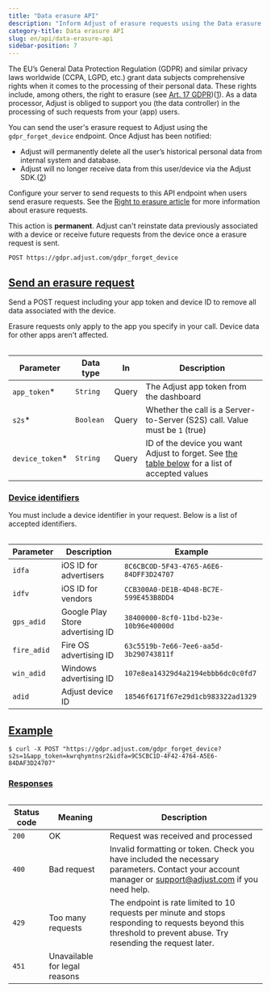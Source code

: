 ```yaml
---
title: "Data erasure API"
description: "Inform Adjust of erasure requests using the Data erasure API."
category-title: Data erasure API
slug: en/api/data-erasure-api
sidebar-position: 7
---
```


The EU’s General Data Protection Regulation (GDPR) and similar privacy laws worldwide (CCPA, LGPD, etc.) grant data subjects comprehensive rights when it comes to the processing of their personal data. These rights include, among others, the right to erasure (see [Art. 17 GDPR](https://gdpr.eu/article-17-right-to-be-forgotten/))([1](https://help.adjust.com/en/article/gdpr#ref-1)). As a data processor, Adjust is obliged to support you (the data controller) in the processing of such requests from your (app) users.

You can send the user's erasure request to Adjust using the `gdpr_forget_device` endpoint. Once Adjust has been notified:

-  Adjust will permanently delete all the user’s historical personal data from internal system and database.
-  Adjust will no longer receive data from this user/device via the Adjust SDK.([2](https://help.adjust.com/en/article/gdpr#ref-2))

Configure your server to send requests to this API endpoint when users send erasure requests. See the [Right to erasure article](https://help.adjust.com/en/article/gdpr) for more information about erasure requests.

<Callout type="important">

This action is **permanent**. Adjust can't reinstate data previously associated with a device or receive future requests from the device once a erasure request is sent.

</Callout>

<CodeBlock title="Endpoint" highlight="/gdpr_forget_device">

```http
POST https://gdpr.adjust.com/gdpr_forget_device
```

</CodeBlock>

## [Send an erasure request](send-an-erasure-request)

Send a POST request including your app token and device ID to remove all data associated with the device.

<Callout type="note">

Erasure requests only apply to the app you specify in your call. Device data for other apps aren't affected.

</Callout>

<Table>

| Parameter        | Data type | In    | Description                                                                                                  |
| ---------------- | --------- | ----- | ------------------------------------------------------------------------------------------------------------ |
| `app_token`\*    | `String`  | Query | The Adjust app token from the dashboard                                                                      |
| `s2s`\*          | `Boolean` | Query | Whether the call is a Server-to-Server (S2S) call. Value must be `1` (true)                                  |
| `device_token`\* | `String`  | Query | ID of the device you want Adjust to forget. See [the table below](#device-ids) for a list of accepted values |

</Table>

### [Device identifiers](device-identifiers)

You must include a device identifier in your request. Below is a list of accepted identifiers.

<Table>

| Parameter   | Description                      | Example                                |
| ----------- | -------------------------------- | -------------------------------------- |
| `idfa`      | iOS ID for advertisers           | `8C6CBCOD-5F43-4765-A6E6-84DFF3D24707` |
| `idfv`      | iOS ID for vendors               | `CCB300A0-DE1B-4D48-BC7E-599E453B8DD4` |
| `gps_adid`  | Google Play Store advertising ID | `38400000-8cf0-11bd-b23e-10b96e40000d` |
| `fire_adid` | Fire OS advertising ID           | `63c5519b-7e66-7ee6-aa5d-3b290743811f` |
| `win_adid`  | Windows advertising ID           | `107e8ea14329d4a2194ebbb6dc0c0fd7`     |
| `adid`      | Adjust device ID                 | `18546f6171f67e29d1cb983322ad1329`     |

</Table>

## [Example](example)

<CodeBlock title="cURL" highlight="app_token=kwrqhymtnsr2&idfa=9C5CBC1D-4F42-4764-A5E6-84DAF3D24707">

```console
$ curl -X POST "https://gdpr.adjust.com/gdpr_forget_device?s2s=1&app_token=kwrqhymtnsr2&idfa=9C5CBC1D-4F42-4764-A5E6-84DAF3D24707"
```

</CodeBlock>

### [Responses](responses)

<Table>

| Status code | Meaning                       | Description                                                                                                                                                      |
| ----------- | ----------------------------- | ---------------------------------------------------------------------------------------------------------------------------------------------------------------- |
| `200`       | OK                            | Request was received and processed                                                                                                                               |
| `400`       | Bad request                   | Invalid formatting or token. Check you have included the necessary parameters. Contact your account manager or support@adjust.com if you need help.              |
| `429`       | Too many requests             | The endpoint is rate limited to 10 requests per minute and stops responding to requests beyond this threshold to prevent abuse. Try resending the request later. |
| `451`       | Unavailable for legal reasons |                                                                                                                                                                  |

</Table>
